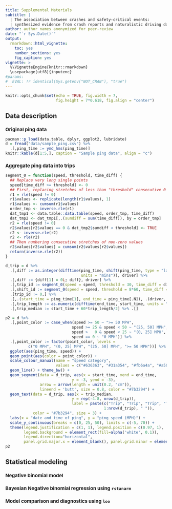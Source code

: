 ```yaml
---
title: Supplemental Materials 
subtitle: |
  | The association between crashes and safety-critical events: 
  | synthesized evidence from crash reports and naturalistic driving data among commercial truck drivers.
author: author names anonymized for peer-review
date: "`r Sys.Date()`"
output: 
  rmarkdown::html_vignette:
    toc: yes
    number_sections: yes
    fig_caption: yes
vignette: >
  %\VignetteEngine{knitr::rmarkdown}
  \usepackage[utf8]{inputenc}
#params:
#  EVAL: !r identical(Sys.getenv("NOT_CRAN"), "true")
---
```



<style type="text/css">
h1.title {
  font-size: 20px;
}
h1 { /* Header 1 */
  font-size: 20px;
}
h2 { /* Header 2 */
    font-size: 15px;
}
</style>



```r
knitr::opts_chunk$set(echo = TRUE, fig.width = 7, 
                      fig.height = 7*0.618, fig.align = "center")
```



Data description
================
Original ping data
------------------
```r
pacman::p_load(data.table, dplyr, ggplot2, lubridate)
d = fread("data/sample_ping.csv") %>% 
  .[,ping_time := ymd_hms(ping_time)]
knitr::kable(d[1:5,], caption = "Sample ping data", align = "c")
```

Aggregate ping data into trips
------------------------------
```r
segment_0 = function(speed, threshold, time_diff) {
  ## Replace very long single points
  speed[time_diff >= threshold] <- 0
  ## First, replacing stretches of less than "threshold" consecutive 0 speeds by 1s
  r1 = rle(speed != 0)
  r1$values <- replicate(length(r1$values), 1)
  r1$values <- cumsum(r1$values)
  order_tmp <- inverse.rle(r1)
  dat_tmp1 <- data.table::data.table(speed, order_tmp, time_diff)
  dat_tmp2 <- dat_tmp1[,.(sumdiff = sum(time_diff)), by = order_tmp]
  r2 = rle(speed != 0)
  r2$values[r2$values == 0 & dat_tmp2$sumdiff < threshold] <- TRUE
  r2 <- inverse.rle(r2)
  r2 <- rle(r2)
  ## Then numbering consecutive stretches of non-zero values
  r2$values[r2$values] = cumsum(r2$values[r2$values])
  return(inverse.rle(r2))
}
```

```r
d_trip = d %>% 
  .[,diff := as.integer(difftime(ping_time, shift(ping_time, type = "lag", fill = 0), 
                                 units = "mins")), driver] %>%
  .[,diff := {diff[1] = 0L; diff}, driver] %>%
  .[,trip_id := segment_0(speed = speed, threshold = 30, time_diff = diff), driver] %>%
  .[,shift_id := segment_0(speed = speed, threshold = 8*60, time_diff = diff), driver] %>%
  .[trip_id != 0,] %>% 
  .[,.(start_time = ping_time[1], end_time = ping_time[.N]), .(driver, shift_id, trip_id)] %>% 
  .[,trip_length := as.numeric(difftime(end_time, start_time, units = "mins"))] %>% 
  .[,trip_median := start_time + 60*trip_length/2] %>% .[]


```

```r
p2 = d %>% 
  .[,point_color := case_when(speed >= 50 ~ ">= 50 MPH", 
                             speed >= 25 & speed < 50 ~ "(25, 50] MPH", 
                             speed >   0 & speed < 25 ~ "(0, 25] MPH", 
                             speed == 0 ~ "0 MPH")] %>% 
  .[,point_color := factor(point_color, levels = 
          c("0 MPH", "(0, 25] MPH", "(25, 50] MPH", ">= 50 MPH"))] %>% 
  ggplot(aes(ping_time, speed)) + 
  geom_point(aes(color = point_color)) + 
  scale_colour_manual(name = "speed category", 
                      values = c("#636363", "#31a354", "#fb6a4a", "#a50f15")) + 
  geom_line() + theme_bw() + 
  geom_segment(data = d_trip, aes(x = start_time, xend = end_time,
                             y = -3, yend = -3),
               arrow = arrow(length = unit(0.2, "cm")),
               lineend = 'butt', size = 0.8, color = "#7b3294") + 
  geom_text(data = d_trip, aes(x = trip_median,
                             y = rep(-4.8, nrow(d_trip)),
                             label = paste(c("Trip", "Trip", "Trip", "Trip", "Trip", "Trip"), 
                                           1:nrow(d_trip), " ")),
            color = "#7b3294", size = 3) + 
  labs(x = "date and time of ping", y = "ping speed (MPH)") + 
  scale_y_continuous(breaks = c(0, 25, 50), limits = c(-5, 70)) + 
  theme(legend.justification = c(1, 1), legend.position = c(0.97, 1),
        legend.background = element_rect(fill=alpha('white', 0.1)),
        legend.direction="horizontal", 
        panel.grid.major.x = element_blank(), panel.grid.minor = element_blank())
p2
```

Statistical modeling
====================

Negative binomial model
-----------------------


Bayesian Negative binomial regression using `rstanarm`
------------------------------------------------------




Model comparison and diagnostics using `loo`
--------------------------------------------